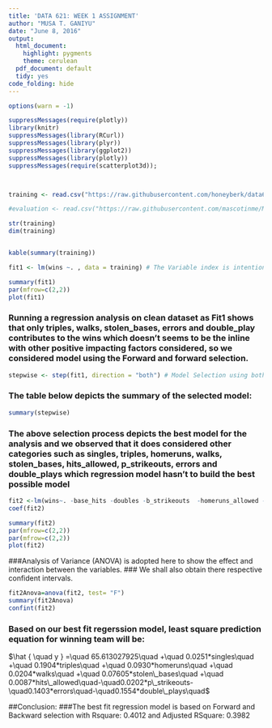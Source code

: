 ```yaml
---
title: 'DATA 621: WEEK 1 ASSIGNMENT'
author: "MUSA T. GANIYU"
date: "June 8, 2016"
output:
  html_document:
    highlight: pygments
    theme: cerulean
  pdf_document: default
  tidy: yes
code_folding: hide
---
```


```r

options(warn = -1)

suppressMessages(require(plotly))
library(knitr)
suppressMessages(library(RCurl))
suppressMessages(library(plyr))
suppressMessages(library(ggplot2))
suppressMessages(library(plotly))
suppressMessages(require(scatterplot3d));



training <- read.csv("https://raw.githubusercontent.com/honeyberk/data621/master/final_train.csv", header = TRUE, sep = ",")

#evaluation <- read.csv("https://raw.githubusercontent.com/mascotinme/MSDA-IS621/master/moneyball-training-data.csv", header = TRUE, sep = ",")

str(training)
dim(training)


kable(summary(training))
```


```r
fit1 <- lm(wins ~. , data = training) # The Variable index is intentional omitted as it has nothing to do with the analysis

summary(fit1)
par(mfrow=c(2,2))
plot(fit1)
```

### Running a regression analysis on clean dataset as Fit1 shows that only triples, walks, stolen_bases, errors and double_play contributes to the wins which doesn't seems to be the inline with other positive impacting factors considered, so we considered model using the Forward and forward selection.


```R
stepwise <- step(fit1, direction = "both") # Model Selection using both FORWARD AND BACKWARD selection.
```


### The table below depicts the summary of the selected model:

```R

summary(stepwise)

```

### The above selection process depicts the best model for the analysis and we observed that it does considered other categories such as singles, triples, homeruns, walks, stolen_bases, hits_allowed, p_strikeouts, errors and double_plays which regression model hasn't to build the best possible model 



```R

fit2 <-lm(wins~. -base_hits -doubles -b_strikeouts  -homeruns_allowed -walks_allowed, data=training )
coef(fit2)

summary(fit2)
par(mfrow=c(2,2))
par(mfrow=c(2,2))
plot(fit2)
```



###Analysis of Variance (ANOVA) is adopted here to show the effect and interaction between the variables. 
### We shall also obtain there respective confident intervals.


```R
fit2Anova=anova(fit2, test= "F")
summary(fit2Anova)
confint(fit2)
```

### Based on our best fit regerssion model, least square prediction equation for winning team will be:

$\hat { \quad y } =\quad 65.613027925\quad +\quad 0.0251*singles\quad +\quad 0.1904*triples\quad +\quad 0.0930*homeruns\quad +\quad 0.0204*walks\quad +\quad 0.07605*stolen\_bases\quad +\quad 0.0087*hits\_allowed\quad-\quad0.0202*p\_strikeouts-\quad0.1403*errors\quad-\quad0.1554*double\_plays\quad$


##Conclusion:
###The best fit regression model is based on Forward and Backward selection with Rsquare: 0.4012 and Adjusted RSquare: 0.3982





